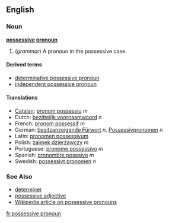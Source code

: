 ==English==
===Noun===
'''[[possessive]] [[pronoun]]'''

# (''grammar'') A pronoun in the possessive case.

====Derived terms====
*[[determinative possessive pronoun]]
*[[independent possessive pronoun]]

====Translations====
*[[Catalan]]: [[pronom possessiu]] ''m''
*Dutch: [[bezittelijk voornaamwoord]] ''n''
*French: [[pronom possessif]] ''m''
*German: [[besitzanzeigende Fürwort]] ''n'', [[Possessivpronomen]] ''n''
*Latin: [[pronomen possessivum]]
*Polish: [[zaimek dzierżawczy]] ''m''
*Portuguese: [[pronome possessivo]] ''m''
*Spanish: [[pronombre posesivo]] ''m''
*Swedish: [[possessivt pronomen]] ''n''

===See Also===
*[[determiner]]
*[[possessive adjective]]
*[[w:Possessive pronoun|Wikipedia article on possessive pronouns]]

[[fr:possessive pronoun]]